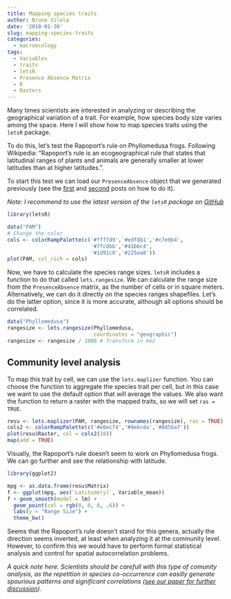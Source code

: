 ```yaml
---
title: Mapping species traits
author: Bruno Vilela
date: '2018-01-30'
slug: mapping-species-traits
categories:
  - macroecology
tags:
  - Variables
  - traits
  - letsR
  - Presence Absence Matrix
  - R
  - Rasters
---
```



Many times scientists are interested in analyzing or describing the geographical variation of a trait. For example, how species body size varies among the space. Here I will show how to map species traits using the `letsR` package. 

To do this, let's test the Rapoport's rule on Phyllomedusa frogs. Following Wikipedia: "Rapoport's rule is an ecogeographical rule that states that latitudinal ranges of plants and animals are generally smaller at lower latitudes than at higher latitudes.". 

To start this test we can load our `PresenceAbsence` object that we generated previously  (see the [first](https://rmacroecology.netlify.com/2018/01/23/a-guide-to-transform-species-shapefiles-into-a-presence-absence-matrix-based-on-a-user-defined-grid-system/) and [second](https://rmacroecology.netlify.com/2018/01/24/transfom-a-matrix-of-species-presence-absence-into-a-presenceabsence-object/) posts on how to do it).

*Note: I recommend to use the latest version of the `letsR` package on [GitHub](https://github.com/macroecology/letsR)*
```r
library(letsR)
```
```r
data("PAM")
# Change the color 
cols <- colorRampPalette(c('#ffffd9','#edf8b1','#c7e9b4',
                           '#7fcdbb','#41b6c4',
                           '#1d91c0','#225ea8'))
plot(PAM, col_rich = cols)
```

Now, we have to calculate the species range sizes. `letsR` includes a function to do that called `lets.rangesize`. We can calculate the range size from the `PresenceAbsence` matrix, as the number of cells or in square meters. Alternatively, we can do it directly on the species ranges shapefiles. Let's do the latter option, since it is more accurate, although all options should be correlated.
```r
data("Phyllomedusa")
rangesize <- lets.rangesize(Phyllomedusa,
                            coordinates = "geographic")
rangesize <- rangesize / 1000 # Transform in km2
```

## Community level analysis
To map this trait by cell, we can use the `lets.maplizer` function. You can choose the function to aggregate the species trait per cell, but in this case we want to use the default option that will average the values. We also want the function to return a raster with the mapped traits, so we will set `ras = TRUE`.
```r
resu <- lets.maplizer(PAM, rangesize, rownames(rangesize), ras = TRUE)
cols2 <- colorRampPalette(c('#e0ecf4','#9ebcda','#8856a7'))
plot(resu$Raster, col = cols2(10))
map(add = TRUE)
```

Visually, the Rapoport's rule doesn't seem to work on Phyllomedusa frogs. We can go further and see the relationship with latitude. 
```r
library(ggplot2)
```

```r
mpg <- as.data.frame(resu$Matrix)
f <- ggplot(mpg, aes(`Latitude(y)`, Variable_mean))
f + geom_smooth(model = lm) + 
  geom_point(col = rgb(0, 0, 0, .6)) + 
  labs(y = "Range Size") + 
  theme_bw()
```

Seems that the Rapoport's rule doesn't stand for this genera, actually the direction seems inverted, at least when analyzing it at the community level. However, to confirm this we would have to perform formal statistical analysis and control for spatial autocorrelation problems.

*A quick note here. Scientists should be carefull with this type of comunity analysis, as the repetition in species co-occurrence can easilly generate spourious patterns and significant correlations ([see our paper for further discussion](http://onlinelibrary.wiley.com/getIdentityKey?redirectTo=http%3A%2F%2Fonlinelibrary.wiley.com%2Fdoi%2F10.1111%2Fjbi.12953%2Ffull%3Fwol1URL%3D%2Fdoi%2F10.1111%2Fjbi.12953%2Ffull&userIp=128.252.25.55&doi=10.1111%2Fjbi.12953)).*
